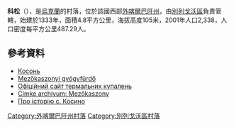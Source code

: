 {{coord|48|15|21|N|22|27|19|E|scale:30000|display=title}}

'''科松'''（{{lang-uk|Косонь}}），是[[烏克蘭|烏克蘭]]的村落，位於該國西部[[外喀爾巴阡州|外喀爾巴阡州]]，由[[別列戈沃區|別列戈沃區]]負責管轄，始建於1333年，面積4.8平方公里，海拔高度105米，2001年人口2,338，人口密度每平方公里487.29人。

==參考資料==
* [http://w1.c1.rada.gov.ua/pls/z7502/A005?rdat1=22.11.2011&rf7571=10996 Косонь]
* [https://web.archive.org/web/20180308231935/http://www.karpataljaturizmus.info/product_info.php?language=hu&products_id=511 Mezőkaszonyi gyógyfürdő] 
* [http://kosino.com.ua/ Офіційний сайт термальних купалень ]
* [http://www.karpatalja.ma/cimke/mezokaszony/ Címke archívum: Mezőkaszony]
* [https://web.archive.org/web/20140329181507/http://zakarpattyachko.com.ua/2011-07-23-12-54-20/2011-07-23-13-33-16/kosyno Про історію с. Косино ]

{{DEFAULTSORT:Косонь}}

[[Category:外喀爾巴阡州村落|Category:外喀爾巴阡州村落]]
[[Category:別列戈沃區村落|Category:別列戈沃區村落]]


{{Zakarpattia-geo-stub}}